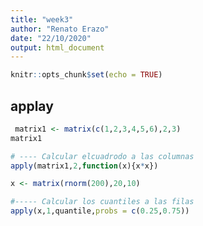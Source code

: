 ```yaml
---
title: "week3"
author: "Renato Erazo"
date: "22/10/2020"
output: html_document
---
```


```r
knitr::opts_chunk$set(echo = TRUE)
```

## applay

```r
 matrix1 <- matrix(c(1,2,3,4,5,6),2,3)
matrix1  

# ---- Calcular elcuadrodo a las columnas
apply(matrix1,2,function(x){x*x})

x <- matrix(rnorm(200),20,10)

#----- Calcular los cuantiles a las filas
apply(x,1,quantile,probs = c(0.25,0.75))


```
 


